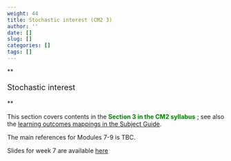 ```yaml
---
weight: 44
title: Stochastic interest (CM2 3)
author: ''
date: []
slug: []
categories: []
tags: []
---
```


**<p style="font-size:18px;">Stochastic interest</p>**

This section covers contents in the <span style="color: green;"> **Section 3 in the CM2 syllabus** </span>; see also the [learning outcomes mappings in the Subject Guide](../0-subject-guide/SILO).

The main references for Modules 7-9 is TBC.

<!-- {{< hint info>}} -->
<!-- [Taylor] Taylor, G. (2000) Loss Reserving: An Actuarial Perspective Huebner International Series on Risk, Insurance and Economic Security (HSRI volume 21) https://link.springer.com/book/10.1007/978-1-4615-4583-5 -->
<!-- {{< /hint >}} -->

Slides for week 7 are available [here](https://canvas.lms.unimelb.edu.au/courses/191080/modules/items/5117394)


